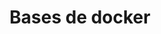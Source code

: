 ---
title: "Bases de docker"
description: "Aprende que es docker, y sus comandos basicos"
theme: "Ingles"
---